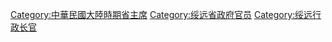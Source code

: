 [[Category:中華民國大陸時期省主席|Category:中華民國大陸時期省主席]]
[[Category:绥远省政府官员|Category:绥远省政府官员]]
[[Category:绥远行政长官|Category:绥远行政长官]]